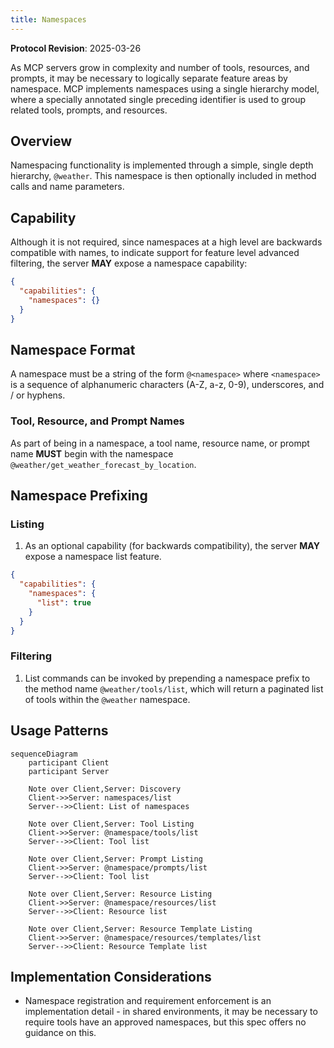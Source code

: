 ```yaml
---
title: Namespaces
---
```


<Info>**Protocol Revision**: 2025-03-26</Info>

As MCP servers grow in complexity and number of tools, resources, and prompts, it may
be necessary to logically separate feature areas by namespace. MCP implements namespaces
using a single hierarchy model, where a specially annotated single preceding identifier is used to group related tools,
prompts, and resources.

## Overview

Namespacing functionality is implemented through a simple, single depth hierarchy, `@weather`.
This namespace is then optionally included in method calls and name parameters.

## Capability
Although it is not required, since namespaces at a high level are backwards compatible with names, to indicate support
for feature level advanced filtering, the server **MAY** expose a namespace capability:
```json
{
  "capabilities": {
    "namespaces": {}
  }
}
```

## Namespace Format
A namespace must be a string of the form `@<namespace>` where `<namespace>` is a sequence of
alphanumeric characters (A-Z, a-z, 0-9), underscores, and / or hyphens.

### Tool, Resource, and Prompt Names
As part of being in a namespace, a tool name, resource name, or prompt name **MUST** begin with the namespace
`@weather/get_weather_forecast_by_location`.

## Namespace Prefixing

### Listing
1. As an optional capability (for backwards compatibility), the server **MAY** expose a namespace list feature.
```json
{
  "capabilities": {
    "namespaces": {
      "list": true
    }
  }
}
```

### Filtering
1. List commands can be invoked by prepending a namespace prefix to the method name `@weather/tools/list`, which will
return a paginated list of tools within the `@weather` namespace.

## Usage Patterns

```mermaid
sequenceDiagram
    participant Client
    participant Server

    Note over Client,Server: Discovery
    Client->>Server: namespaces/list
    Server-->>Client: List of namespaces

    Note over Client,Server: Tool Listing
    Client->>Server: @namespace/tools/list
    Server-->>Client: Tool list

    Note over Client,Server: Prompt Listing
    Client->>Server: @namespace/prompts/list
    Server-->>Client: Tool list

    Note over Client,Server: Resource Listing
    Client->>Server: @namespace/resources/list
    Server-->>Client: Resource list

    Note over Client,Server: Resource Template Listing
    Client->>Server: @namespace/resources/templates/list
    Server-->>Client: Resource Template list
```

## Implementation Considerations
- Namespace registration and requirement enforcement is an implementation detail - in shared environments, it may be
necessary to require tools have an approved namespaces, but this spec offers no guidance on this.
